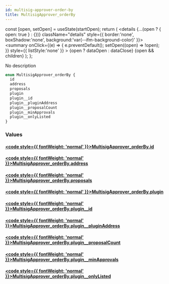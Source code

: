 ```yaml
---
id: multisig-approver-order-by
title: MultisigApprover_orderBy
---
```









  const [open, setOpen] = useState(startOpen);
  return (
    <details {...(open ? { open: true } : {})} className="details" style={{ border:'none', boxShadow:'none', background:'var(--ifm-background-color)' }}>
      <summary
        onClick={(e) => {
          e.preventDefault();
          setOpen((open) => !open);
        }}
        style={{ listStyle:'none' }}
      >
      {open ? dataOpen : dataClose}
      </summary>
      {open && children}
    </details>
  );
};








No description


```graphql
enum MultisigApprover_orderBy {
  id
  address
  proposals
  plugin
  plugin__id
  plugin__pluginAddress
  plugin__proposalCount
  plugin__minApprovals
  plugin__onlyListed
}
```




### Values

#### [<code style={{ fontWeight: 'normal' }}>MultisigApprover_orderBy.<b>id</b></code>](#)  
> 
> 
> 
> 

#### [<code style={{ fontWeight: 'normal' }}>MultisigApprover_orderBy.<b>address</b></code>](#)  
> 
> 
> 
> 

#### [<code style={{ fontWeight: 'normal' }}>MultisigApprover_orderBy.<b>proposals</b></code>](#)  
> 
> 
> 
> 

#### [<code style={{ fontWeight: 'normal' }}>MultisigApprover_orderBy.<b>plugin</b></code>](#)  
> 
> 
> 
> 

#### [<code style={{ fontWeight: 'normal' }}>MultisigApprover_orderBy.<b>plugin__id</b></code>](#)  
> 
> 
> 
> 

#### [<code style={{ fontWeight: 'normal' }}>MultisigApprover_orderBy.<b>plugin__pluginAddress</b></code>](#)  
> 
> 
> 
> 

#### [<code style={{ fontWeight: 'normal' }}>MultisigApprover_orderBy.<b>plugin__proposalCount</b></code>](#)  
> 
> 
> 
> 

#### [<code style={{ fontWeight: 'normal' }}>MultisigApprover_orderBy.<b>plugin__minApprovals</b></code>](#)  
> 
> 
> 
> 

#### [<code style={{ fontWeight: 'normal' }}>MultisigApprover_orderBy.<b>plugin__onlyListed</b></code>](#)  
> 
> 
> 
> 





